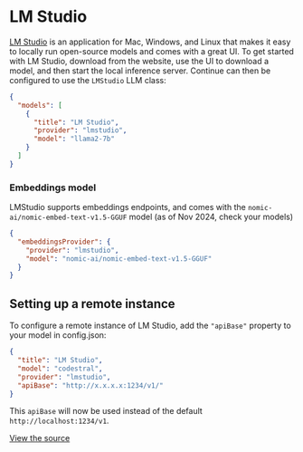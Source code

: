 
# LM Studio

[LM Studio](https://lmstudio.ai) is an application for Mac, Windows, and Linux that makes it easy to locally run open-source models and comes with a great UI. To get started with LM Studio, download from the website, use the UI to download a model, and then start the local inference server. Continue can then be configured to use the `LMStudio` LLM class:

```json title="config.json (Deprecated)"
{
  "models": [
    {
      "title": "LM Studio",
      "provider": "lmstudio",
      "model": "llama2-7b"
    }
  ]
}
```

### Embeddings model

LMStudio supports embeddings endpoints, and comes with the `nomic-ai/nomic-embed-text-v1.5-GGUF` model (as of Nov 2024, check your models)

```json title="config.json (Deprecated)"
{
  "embeddingsProvider": {
    "provider": "lmstudio",
    "model": "nomic-ai/nomic-embed-text-v1.5-GGUF"
  }
}
```

## Setting up a remote instance

To configure a remote instance of LM Studio, add the `"apiBase"` property to your model in config.json:

```json title="config.json (Deprecated)"
{
  "title": "LM Studio",
  "model": "codestral",
  "provider": "lmstudio",
  "apiBase": "http://x.x.x.x:1234/v1/"
}
```

This `apiBase` will now be used instead of the default `http://localhost:1234/v1`.

[View the source](https://github.com/continuedev/continue/blob/main/core/llm/llms/LMStudio.ts)
